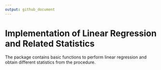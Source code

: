 ```yaml
---
output: github_document
---
```


# Implementation of Linear Regression and Related Statistics
  
The package contains basic functions to perform linear regression and obtain different statistics from the procedure.
